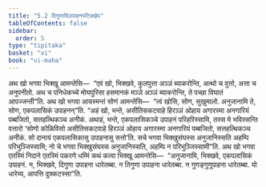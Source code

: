 ```yaml
---
title: "5.2 दिगुणादिउपाहनपटिक्खेप"
tableOfContents: false
sidebar:
  order: 5
type: "tipitaka"
basket: "vi"
book: "vi-maha"
---
```



<DynamicBreadcrumb />

<Division number="245" book="vi-maha">

<Paragraph number="1147" book="vi-maha">
अथ खो भगवा भिक्खू आमन्तेसि—  “एवं खो, भिक्खवे, कुलपुत्ता अञ्ञं ब्याकरोन्ति, अत्थो च वुत्तो, अत्ता च अनुपनीतो. अथ च पनिधेकच्चे मोघपुरिसा हसमानकं मञ्ञे अञ्ञं ब्याकरोन्ति, ते पच्छा विघातं आपज्जन्ती”ति. अथ खो भगवा आयस्मन्तं सोणं आमन्तेसि—  “त्वं खोसि, सोण, सुखुमालो. अनुजानामि ते, सोण, एकपलासिकं उपाहनन्”ति. “अहं खो, भन्ते, असीतिसकटवाहे हिरञ्ञं ओहाय अगारस्मा अनगारियं पब्बजितो, सत्तहत्थिकञ्च अनीकं. अथाहं, भन्ते, एकपलासिकञ्चे उपाहनं परिहरिस्सामि, तस्स मे भविस्सन्ति वत्तारो ‘सोणो कोळिविसो असीतिसकटवाहे हिरञ्ञं ओहाय अगारस्मा अनगारियं पब्बजितो, सत्तहत्थिकञ्च अनीकं. सो दानायं एकपलासिकासु उपाहनासु सत्तो’ति. सचे भगवा भिक्खुसंघस्स अनुजानिस्सति अहम्पि परिभुञ्जिस्सामि; नो चे भगवा भिक्खुसंघस्स अनुजानिस्सति, अहम्पि न परिभुञ्जिस्सामी”ति. अथ खो भगवा एतस्मिं निदाने एतस्मिं पकरणे धम्मिं कथं कत्वा भिक्खू आमन्तेसि—  “अनुजानामि, भिक्खवे, एकपलासिकं उपाहनं. न, भिक्खवे, दिगुणा उपाहना धारेतब्बा. न तिगुणा उपाहना धारेतब्बा. न गुणङ्गुणूपाहना धारेतब्बा. यो धारेय्य, आपत्ति दुक्कटस्सा”ति.
</Paragraph>
</Division>